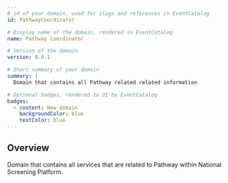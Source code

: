 ```yaml
---
# id of your domain, used for slugs and references in EventCatalog.
id: PathwayCoordinator

# Display name of the domain, rendered in EventCatalog
name: Pathway Coordinator

# Version of the domain
version: 0.0.1

# Short summary of your domain
summary: |
  Domain that contains all Pathway related related information

# Optional badges, rendered to UI by EventCatalog
badges:
  - content: New domain
    backgroundColor: blue
    textColor: blue
---
```


## Overview

Domain that contains all services that are related to Pathway within National Screening Platform.

<NodeGraph />
